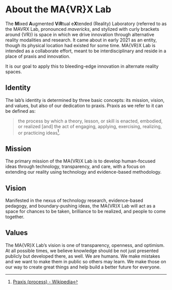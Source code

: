 # About the MA{VR}X Lab {-}

The **M**ixed **A**ugmented **V**i**R**tual e**X**tended (Reality) Laboratory (referred to as the MAVRX Lab, pronounced _mavericks_, and stylized with curly brackets around {VR}) is space in which we drive innovation through alternative reality modalities and research. It came about in early 2021 as an entity, though its physical location had existed for some time. MA\{VR\}X Lab is intended as a collaborate effort, meant to be interdisciplinary and reside in a place of praxis and innovation.

It is our goal to apply this to bleeding-edge innovation in alternate reality spaces.

## Identity {-}

The lab's identity is determined by three basic concepts: its mission, vision, and values, but also of our dedication to praxis. Praxis as we refer to it can be defined as:

>the process by which a theory, lesson, or skill is enacted, embodied, or realized [and] the act of engaging, applying, exercising, realizing, or practicing ideas^[[Praxis (process) - Wikipedia](https://en.wikipedia.org/wiki/Praxis_(process))].


## Mission {-}
The primary mission of the MA\{VR\}X Lab is to develop human-focused ideas through technology, transparency, and care, with a focus on extending our reality using technology and evidence-based methodology.

## Vision {-}
Manifested in the nexus of technology research, evidence-based pedagogy, and boundary-pushing ideas, the MA\{VR\}X Lab will act as a space for chances to be taken, brilliance to be realized, and people to come together.

## Values {-}
The MA\{VR\}X Lab’s vision is one of transparency, openness, and optimism. At all possible times, we believe knowledge should be not just presented publicly but developed there, as well. We are humans. We make mistakes and we want to make them in public so others may learn. We make those on our way to create great things and help build a better future for everyone.


